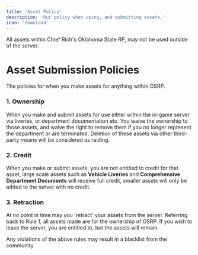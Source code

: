 ```yaml
---
title: 'Asset Policy'
description: 'Our policy when using, and submitting assets.'
icon: 'download'
---
```


<Note>All assets within Chief Rich's Oklahoma State RP, may not be used outside of the server.</Note>

# Asset Submission Policies
The policies for when you make assets for anything within OSRP.

### 1. Ownership
When you make and submit assets for use either within the in-game server via liveries, or department documentation etc. You waive the ownership to those assets, and waive the right to remove them if you no longer represent the department or are terminated. Deletion of these assets via other third-party means will be considered as raiding.

### 2. Credit
When you make or submit assets, you are not entitled to credit for that asset, large scale assets such as **<Tooltip tip="This does not include trailers.">Vehicle Liveries</Tooltip>**
 and **Comprehensive Department Documents** will receive full credit, smaller assets will only be added to the server with no credit.

### 3. Retraction
At no point in time may you 'retract' your assets from the server. Referring back to Rule 1, all assets made are for the ownership of OSRP. If you wish to leave the server, you are entitled to, but the assets will remain.

<Warning>Any violations of the above rules may result in a blacklist from the community</Warning>
